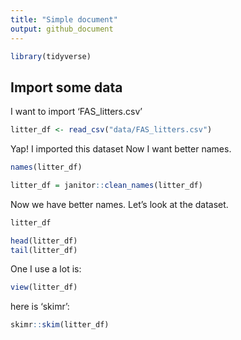 ```yaml
---
title: "Simple document"
output: github_document
---
```


```r
library(tidyverse)
```

## Import some data

I want to import 'FAS_litters.csv'

```r
litter_df <- read_csv("data/FAS_litters.csv")
```

Yap! I imported this dataset Now I want better names.

```r
names(litter_df)

litter_df = janitor::clean_names(litter_df)
```

Now we have better names. Let's look at the dataset.

```r
litter_df

head(litter_df)
tail(litter_df)
```

One I use a lot is:

```r
view(litter_df)
```

here is 'skimr':
```r
skimr::skim(litter_df)
```



